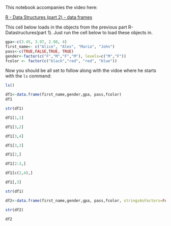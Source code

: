 This notebook accompanies the video here:

[R - Data Structures (part 2) - data frames](https://www.youtube.com/watch?v=WedM1kG9LLA&list=PLjPbBibKHH18I0mDb_H4uP3egypHIsvMn&index=8)

This cell below loads in the objects from the previous part R-Datastructures(part 1). Just run the cell below to load these objects in.

```r
gpa<-c(3.45, 3.97, 2.98, 4)
first_name<- c("Alice", "Alex", "Maria", "John")
pass<-c(TRUE,FALSE,TRUE, TRUE)
gender<-factor(c("F","M","F","M"), levels=c("M","F"))
fcolor <- factor(c("black","red", "red", "blue"))
```

Now you should be all set to follow along with the vidoe where he starts with the `ls` command:

```r
ls()
```

```r
df1<-data.frame(first_name,gender,gpa, pass,fcolor)
df1
```

```r
str(df1)
```

```r
df1[1,1]
```

```r
df1[3,2]
```

```r
df1[3,4]
```

```r
df1[3,3]
```

```r
df1[2,]
```

```r
df1[2:3,]
```

```r
df1[c(2,4),]
```

```r
df1[,3]
```

```r
str(df1)
```

```r
df2<-data.frame(first_name,gender,gpa, pass,fcolor, stringsAsFactors=FALSE)
```

```r
str(df2)
```

```r
df2
```
